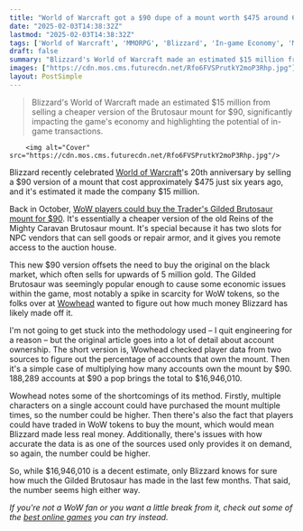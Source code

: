 ```yaml
---
title: "World of Warcraft got a $90 dupe of a mount worth $475 around 6 years ago for the MMO's 20th anniversary, and fans reckon Blizzard made at least $15 million off it"
date: "2025-02-03T14:38:32Z"
lastmod: "2025-02-03T14:38:32Z"
tags: ['World of Warcraft', 'MMORPG', 'Blizzard', 'In-game Economy', 'Mount', 'PC']
draft: false
summary: "Blizzard's World of Warcraft made an estimated $15 million from selling a cheaper version of the  Brutosaur mount for $90, significantly impacting the game's economy and highlighting the potential of in-game transactions."
images: ["https://cdn.mos.cms.futurecdn.net/Rfo6FVSPrutkY2moP3Rhp.jpg"]
layout: PostSimple
---
```

> Blizzard's World of Warcraft made an estimated $15 million from selling a cheaper version of the  Brutosaur mount for $90, significantly impacting the game's economy and highlighting the potential of in-game transactions.


        <img alt="Cover" src="https://cdn.mos.cms.futurecdn.net/Rfo6FVSPrutkY2moP3Rhp.jpg"/>
        
Blizzard recently celebrated [<u>World of Warcraft</u>](https://www.gamesradar.com/world-of-warcraft-guide/)'s 20th anniversary by selling a $90 version of a mount that cost approximately $475 just six years ago, and it's estimated it made the company $15 million.

Back in October, [<u>WoW players could buy the Trader's Gilded Brutosaur mount for $90</u>](https://www.gamesradar.com/games/world-of-warcraft/world-of-warcraft-celebrates-its-20th-anniversary-by-selling-a-usd90-version-of-a-mount-that-cost-usd475-around-6-years-ago-knocking-the-mmos-economy-sideways/). It's essentially a cheaper version of the old Reins of the Mighty Caravan Brutosaur mount. It's special because it has two slots for NPC vendors that can sell goods or repair armor, and it gives you remote access to the auction house.

This new $90 version offsets the need to buy the original on the black market, which often sells for upwards of 5 million gold. The Gilded Brutosaur was seemingly popular enough to cause some economic issues within the game, most notably a spike in scarcity for WoW tokens, so the folks over at [<u>Wowhead</u>](https://www.wowhead.com/news/blizzard-likely-earned-over-15-million-with-a-single-mount-traders-gilded-361569?utm_source=bsky&utm_medium=social&utm_campaign=250131&utm_content=brutosaur_revenue) wanted to figure out how much money Blizzard has likely made off it.

I'm not going to get stuck into the methodology used – I quit engineering for a reason – but the original article goes into a lot of detail about account ownership. The short version is, Wowhead checked player data from two sources to figure out the percentage of accounts that own the mount. Then it's a simple case of multiplying how many accounts own the mount by $90. 188,289 accounts at $90 a pop brings the total to $16,946,010.

Wowhead notes some of the shortcomings of its method. Firstly, multiple characters on a single account could have purchased the mount multiple times, so the number could be higher. Then there's also the fact that players could have traded in WoW tokens to buy the mount, which would mean Blizzard made less real money. Additionally, there's issues with how accurate the data is as one of the sources used only provides it on demand, so again, the number could be higher.

So, while $16,946,010 is a decent estimate, only Blizzard knows for sure how much the Gilded Brutosaur has made in the last few months. That said, the number seems high either way. 

*If you're not a WoW fan or you want a little break from it, check out some of the *[<u><em>best online games</em></u>](https://www.gamesradar.com/best-online-games/)* you can try instead.*
        
